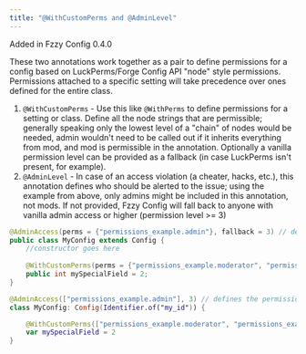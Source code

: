 ```yaml
---
title: "@WithCustomPerms and @AdminLevel"
---
```


<Callout>
Added in Fzzy Config 0.4.0
</Callout>

These two annotations work together as a pair to define permissions for a config based on LuckPerms/Forge Config API "node" style permissions. Permissions attached to a specific setting will take precedence over ones defined for the entire class.
1. `@WithCustomPerms` - Use this like `@WithPerms` to define permissions for a setting or class. Define all the node strings that are permissible; generally speaking only the lowest level of a "chain" of nodes would be needed, admin wouldn't need to be called out if it inherits everything from mod, and mod is permissible in the annotation. Optionally a vanilla permission level can be provided as a fallback (in case LuckPerms isn't present, for example).
2. `@AdminLevel` - In case of an access violation (a cheater, hacks, etc.), this annotation defines who should be alerted to the issue; using the example from above, only admins might be included in this annotation, not mods. If not provided, Fzzy Config will fall back to anyone with vanilla admin access or higher (permission level >= 3)

<CodeTabs>

```java !!tabs Java
@AdminAccess(perms = {"permissions_example.admin"}, fallback = 3) // defines the permission nodes that are alerted of an access violation; falls back to vanilla admin or higher
public class MyConfig extends Config {
    //constructor goes here
    
    @WithCustomPerms(perms = {"permissions_example.moderator", "permissions_example.temporary_admin"}, fallback = 3) // permission nodes that have access to this setting (along with any inheriting nodes). Falls back to anyone with vanilla admin access or higher.
    public int mySpecialField = 2;
}
```

```kotlin !!tabs Kotlin
@AdminAccess(["permissions_example.admin"], 3) // defines the permission nodes that are alerted of an access violation; falls back to vanilla admin or higher
class MyConfig: Config(Identifier.of("my_id")) {

    @WithCustomPerms(["permissions_example.moderator", "permissions_example.temporary_admin"], 3) // permission nodes that have access to this setting (along with any inheriting nodes). Falls back to anyone with vanilla admin access or higher.
    var mySpecialField = 2
}
```

</CodeTabs>